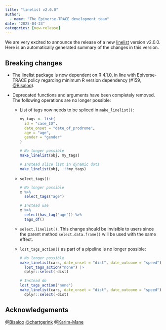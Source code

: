 ```yaml
---
title: "linelist v2.0.0"
author:
  - name: "The Epiverse-TRACE development team"
date: "2025-04-23"
categories: [new-release]
---
```


We are very excited to announce the release of a new [linelist](https://epiverse-trace.github.io/linelist) version v2.0.0.
Here is an automatically generated summary of the changes in this version.

## Breaking changes

* The linelist package is now dependent on R 4.1.0, in line with Epiverse-TRACE
  policy regarding minimum R version dependency
  (#159, [&#x0040;Bisaloo](https://github.com/Bisaloo)).

* Deprecated functions and arguments have been completely removed. The following
  operations are no longer possible:

  * List of tags now needs to be spliced in `make_linelist()`:
    ```r
    my_tags <- list(
      id = "case_ID",
      date_onset = "date_of_prodrome",
      age = "age",
      gender = "gender"
    )

    # No longer possible
    make_linelist(obj, my_tags)

    # Instead slice list in dynamic dots
    make_linelist(obj, !!!my_tags)
    ```

  * `select_tags()`:
    ```r
    # No longer possible
    x %>%
      select_tags("age")

    # Instead use
    x %>%
      select(has_tag("age")) %>%
      tags_df()
    ```

  * `select.linelist()`. This change should be invisible to users since the
    parent method `select.data.frame()` will be used with the same effect.

  * `lost_tags_action()` as part of a pipeline is no longer possible:
    ```r
    # No longer possible
    make_linelist(cars, date_onset = "dist", date_outcome = "speed") |>
      lost_tags_action("none") |>
      dplyr::select(-dist)

    # Instead do
    lost_tags_action("none")
    make_linelist(cars, date_onset = "dist", date_outcome = "speed") |>
      dplyr::select(-dist)
    ```

## Acknowledgements

[&#x0040;Bisaloo](https://github.com/Bisaloo) [&#x0040;chartgerink](https://github.com/chartgerink) [&#x0040;Karim-Mane](https://github.com/Karim-Mane)

